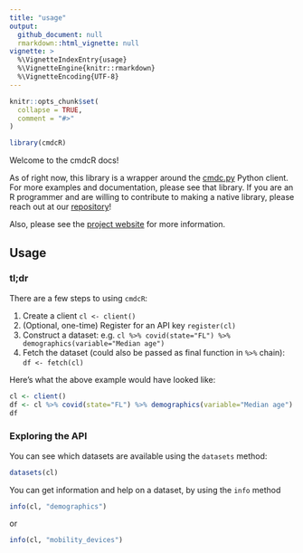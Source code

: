 ```yaml
---
title: "usage"
output:
  github_document: null
  rmarkdown::html_vignette: null
vignette: >
  %\VignetteIndexEntry{usage}
  %\VignetteEngine{knitr::rmarkdown}
  %\VignetteEncoding{UTF-8}
---
```


```r
knitr::opts_chunk$set(
  collapse = TRUE,
  comment = "#>"
)
```

```r
library(cmdcR)
```

Welcome to the cmdcR docs!

As of right now, this library is a wrapper around the [cmdc.py](https://github.com/valorumdata/cmdc.py) Python client. For more examples and documentation, please see that library. If you are an R programmer and are willing to contribute to making a native library, please reach out at our [repository](https://github.com/valorumdata/cmdcR)!

Also, please see the [project website](https://covid.valorum.ai) for more information.

## Usage

### tl;dr
 
There are a few steps to using `cmdcR`:

1. Create a client `cl <- client()`
2. (Optional, one-time) Register for an API key `register(cl)`
3. Construct a dataset: e.g. `cl %>% covid(state="FL") %>% demographics(variable="Median age")`
4. Fetch the dataset (could also be passed as final function in ` %>% ` chain): `df <- fetch(cl)`

Here's what the above example would have looked like:

```r
cl <- client()
df <- cl %>% covid(state="FL") %>% demographics(variable="Median age") %>% fetch()
df
```


### Exploring the API

You can see which datasets are available using the `datasets` method:

```r
datasets(cl)
```

You can get information and help on a dataset, by using the `info` method

```r
info(cl, "demographics")
```

or

```r
info(cl, "mobility_devices")
```

